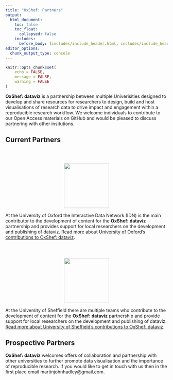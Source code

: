 ```yaml
---
title: "OxShef: Partners"
output:
  html_document:
    toc: false
    toc_float:
      collapsed: false
    includes:
      before_body: [includes/include_header.html, includes/include_header_navpage.html]
editor_options: 
  chunk_output_type: console
---
```


```r
knitr::opts_chunk$set(
	echo = FALSE,
	message = FALSE,
	warning = FALSE
)
```

**OxShef: dataviz** is a partnership between multiple Univerisities designed to develop and share resources for researchers to design, build and host visualisations of research data to drive impact and engagement within a reproducible research workflow. We welcome individuals to contribute to our Open Access materials on GitHub and would be pleased to discuss partnering with other insitutions.

## Current Partners

<div class="row align-items-center">

<div class="col-md-6">

<center><img style="height:140px;margin-top:42px" src="images/logo_university-of-oxford_web.png"/></center>

At the University of Oxford the Interactive Data Network (IDN) is the main contributor to the development of content for the **OxShef: dataviz** partnership and provides support for local researchers on the development and publishing of dataviz. [Read more about University of Oxford's contributions to OxShef: dataviz](partners_university-of-oxford.html).

</div>

<div class="col-md-6">

<center><img style="height:140px;margin-top:42px" src="images/logo_university-of-sheffield_web.png"/></center>

At the University of Sheffield there are multiple teams who contribute to the development of content for the **OxShef: dataviz** partnership and provide support for local researchers on the development and publishing of dataviz. [Read more about University of Sheffield's contributions to OxShef: dataviz](partners_university-of-sheffield.html).

</div>

</div>

## Prospective Partners

**OxShef: dataviz** welcomes offers of collaboration and partnership with other universities to further promote data visualisation and the importance of reproducible research. If you would like to get in touch with us then in the first place email martinjohnhadley@gmail.com.

<script async src="https://platform.twitter.com/widgets.js" charset="utf-8"></script>

